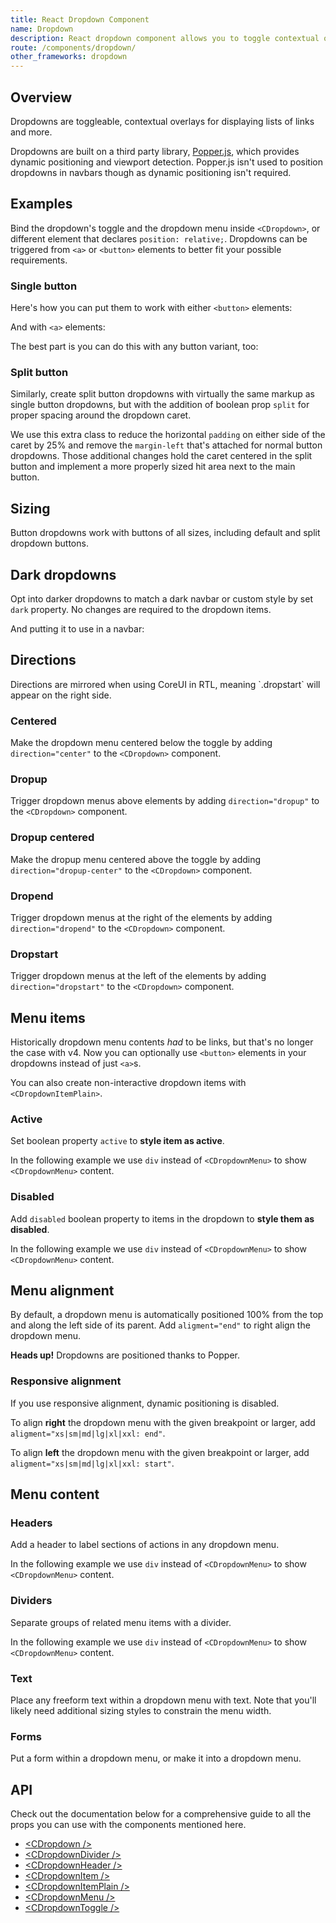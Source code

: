 ```yaml
---
title: React Dropdown Component
name: Dropdown
description: React dropdown component allows you to toggle contextual overlays for displaying lists, links, and more html elements.
route: /components/dropdown/
other_frameworks: dropdown
---
```


## Overview

Dropdowns are toggleable, contextual overlays for displaying lists of links and more.

Dropdowns are built on a third party library, [Popper.js](https://popper.js.org/), which provides dynamic positioning and viewport detection. Popper.js isn't used to position dropdowns in navbars though as dynamic positioning isn't required.

## Examples

Bind the dropdown's toggle and the dropdown menu inside `<CDropdown>`, or different element that declares `position: relative;`. Dropdowns can be triggered from `<a>` or `<button>` elements to better fit your possible requirements.

### Single button

Here's how you can put them to work with either `<button>` elements:

<ExampleSnippet component="DropdownSingleButtonExample" componentName="React Dropdown" />

And with `<a>` elements:

<ExampleSnippet component="DropdownSingleButton2Example" componentName="React Dropdown" />

The best part is you can do this with any button variant, too:

<ExampleSnippet component="DropdownSingleButton3Example" componentName="React Dropdown" />

### Split button

Similarly, create split button dropdowns with virtually the same markup as single button dropdowns, but with the addition of boolean prop `split` for proper spacing around the dropdown caret.

We use this extra class to reduce the horizontal `padding` on either side of the caret by 25% and remove the `margin-left` that's attached for normal button dropdowns. Those additional changes hold the caret centered in the split button and implement a more properly sized hit area next to the main button.

<ExampleSnippet component="DropdownSplitButtonExample" componentName="React Dropdown" />

## Sizing

Button dropdowns work with buttons of all sizes, including default and split dropdown buttons.

<ExampleSnippet component="DropdownSizingLargeExample" componentName="React Dropdown" />

<ExampleSnippet component="DropdownSizingSmallExample" componentName="React Dropdown" />

## Dark dropdowns

Opt into darker dropdowns to match a dark navbar or custom style by set `dark` property. No changes are required to the dropdown items.

<ExampleSnippet component="DropdownDarkExample" componentName="React Dropdown" />

And putting it to use in a navbar:

<ExampleSnippet component="DropdownDark2Example" componentName="React Dropdown" />


## Directions

<Callout color="info" title="RTL">
  Directions are mirrored when using CoreUI in RTL, meaning `.dropstart` will appear on the right side.
</Callout>

### Centered

Make the dropdown menu centered below the toggle by adding `direction="center"` to the `<CDropdown>` component.

<ExampleSnippet component="DropdownCenteredExample" componentName="React Dropdown" />

### Dropup

Trigger dropdown menus above elements by adding `direction="dropup"` to the `<CDropdown>` component.

<ExampleSnippet component="DropdownDropupExample" componentName="React Dropdown" />

### Dropup centered

Make the dropup menu centered above the toggle by adding `direction="dropup-center"` to the `<CDropdown>` component.

<ExampleSnippet component="DropdownDropupCenteredExample" componentName="React Dropdown" />

### Dropend

Trigger dropdown menus at the right of the elements by adding `direction="dropend"` to the `<CDropdown>` component.

<ExampleSnippet component="DropdownDropendExample" componentName="React Dropdown" />

### Dropstart

Trigger dropdown menus at the left of the elements by adding `direction="dropstart"` to the `<CDropdown>` component.

<ExampleSnippet component="DropdownDropstartExample" componentName="React Dropdown" />

## Menu items

Historically dropdown menu contents _had_ to be links, but that's no longer the case with v4. Now you can optionally use `<button>` elements in your dropdowns instead of just `<a>`s.

<ExampleSnippet component="DropdownMenuItemsExample" componentName="React Dropdown" />

You can also create non-interactive dropdown items with `<CDropdownItemPlain>`.

<ExampleSnippet component="DropdownMenuItems2Example" componentName="React Dropdown" />

### Active

Set boolean property `active` to **style item as active**.

In the following example we use `div` instead of `<CDropdownMenu>` to show `<CDropdownMenu>` content.

<ExampleSnippet component="DropdownMenuItemsActiveExample" componentName="React Dropdown" />

### Disabled

Add `disabled` boolean property to items in the dropdown to **style them as disabled**.

In the following example we use `div` instead of `<CDropdownMenu>` to show `<CDropdownMenu>` content.

<ExampleSnippet component="DropdownMenuItemsDisabledExample" componentName="React Dropdown" />

## Menu alignment

By default, a dropdown menu is automatically positioned 100% from the top and along the left side of its parent. Add `aligment="end"` to right align the dropdown menu.

<Callout color="info">
  <strong>Heads up!</strong> Dropdowns are positioned thanks to Popper.
</Callout>

<ExampleSnippet component="DropdownMenuAlignmentExample" componentName="React Dropdown" />

### Responsive alignment

If you use responsive alignment, dynamic positioning is disabled.

To align **right** the dropdown menu with the given breakpoint or larger, add `aligment="xs|sm|md|lg|xl|xxl: end"`.

<ExampleSnippet component="DropdownResponsiveAlignmentExample" componentName="React Dropdown" />

To align **left** the dropdown menu with the given breakpoint or larger, add `aligment="xs|sm|md|lg|xl|xxl: start"`.

<ExampleSnippet component="DropdownResponsiveAlignment2Example" componentName="React Dropdown" />


## Menu content

### Headers

Add a header to label sections of actions in any dropdown menu.

In the following example we use `div` instead of `<CDropdownMenu>` to show `<CDropdownMenu>` content.

<ExampleSnippet component="DropdownMenuContentHeadersExample" componentName="React Dropdown" />

### Dividers

Separate groups of related menu items with a divider.

In the following example we use `div` instead of `<CDropdownMenu>` to show `<CDropdownMenu>` content.

<ExampleSnippet component="DropdownMenuContentDividersExample" componentName="React Dropdown" />

### Text

Place any freeform text within a dropdown menu with text. Note that you'll likely need additional sizing styles to constrain the menu width.

<ExampleSnippet component="DropdownMenuContentTextExample" componentName="React Dropdown" />

### Forms

Put a form within a dropdown menu, or make it into a dropdown menu.

<ExampleSnippet component="DropdownMenuContentFormsExample" componentName="React Dropdown" />


## API

Check out the documentation below for a comprehensive guide to all the props you can use with the components mentioned here.

- [&lt;CDropdown /&gt;](./api/#cdropdown)
- [&lt;CDropdownDivider /&gt;](./api/#cdropdowndivider)
- [&lt;CDropdownHeader /&gt;](./api/#cdropdownheader)
- [&lt;CDropdownItem /&gt;](./api/#cdropdownitem)
- [&lt;CDropdownItemPlain /&gt;](./api/#cdropdownitemplain)
- [&lt;CDropdownMenu /&gt;](./api/#cdropdownmenu)
- [&lt;CDropdownToggle /&gt;](./api/#cdropdowntoggle)
